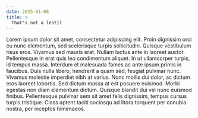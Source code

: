 ```yaml
---
date: 2025-01-08
title: >
  That's not a lentil
---
```



Lorem ipsum dolor sit amet, consectetur adipiscing elit. Proin dignissim orci eu nunc elementum, sed scelerisque turpis sollicitudin. Quisque vestibulum risus eros. Vivamus sed mauris erat. Nullam luctus ante in laoreet auctor. Pellentesque in erat quis leo condimentum aliquet. In ut ullamcorper turpis, id tempus massa. Interdum et malesuada fames ac ante ipsum primis in faucibus. Duis nulla libero, hendrerit a quam sed, feugiat pulvinar nunc. Vivamus molestie imperdiet nibh at varius. Nunc mollis dui dolor, ac dictum eros laoreet lobortis. Sed dictum massa at est posuere euismod. Morbi egestas non diam elementum dictum. Quisque blandit dui vel nunc euismod finibus. Pellentesque pulvinar sem sit amet felis dignissim, tempus cursus turpis tristique. Class aptent taciti sociosqu ad litora torquent per conubia nostra, per inceptos himenaeos.

<BeanStatsCard bean={mung} client:load />
